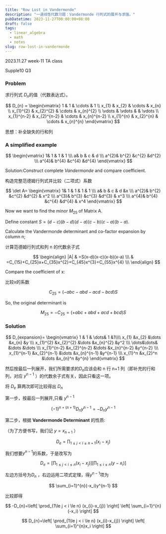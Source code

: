 ```yaml
---
title: "Row Lost in Vandermonde"
description: "一道线性代数习题：Vandermonde 行列式的展开与求值。"
pubDatetime: 2023-11-27T00:00:00+08:00
draft: false
tags:
  - linear_algebra
  - math
  - notes
slug: row-lost-in-vandermonde
---
```


2023.11.27 week-11 TA class

Supple10 Q3

### Problem

求行列式 $D_{n}$的值（代数表达式）。

$$
D_{n} =
\begin{vmatrix}
1 & 1 & \cdots & 1 \\
x_{1} & x_{2} & \cdots & x_{n} \\
x_{1}^{2} & x_{2}^{2} & \cdots & x_{n}^{2} \\
\vdots & \vdots & & \vdots \\
x_{1}^{n-2} & x_{2}^{n-2} & \cdots & x_{n}^{n-2} \\
x_{1}^{n} & x_{2}^{n} & \cdots & x_{n}^{n}
\end{vmatrix}
$$

思想：补全缺失的行和列

### A simplified example

$$
\begin{vmatrix}
1& 1 & 1 & 1  \\\
a& b & c & d  \\\
a^{2}& b^{2} &c^{2}  &d^{2}   \\\
a^{4}& b^{4} &c^{4}  &d^{4}
\end{vmatrix}
$$

Solution:Construct complete _Vandermonde_ and compare coefficient.

构造完整范德姆行列式并比较（二项式）系数

$$
\det A=
\begin{vmatrix}
1& 1 & 1 & 1 & 1 \\\
a& b & c & d &x \\\
a^{2}& b^{2} &c^{2}  &d^{2} & x^2  \\\
a^{3}& b^{3} &c^{3}  &d^{3} & x^3  \\\
a^{4}& b^{4} &c^{4}  &d^{4} & x^4
\end{vmatrix}
$$

Now we want to find the minor $M_{25}$ of Matrix A.

Define constant $S = (d-c)(b-d)(d-a)(c-b)(c-a)(b-a)$.

Calculate the Vandermonde determinant and co-factor expansion by column n;

计算范德姆行列式和列 n 的代数余子式

$$
\begin{align}
|A| & =S(x-d)(x-c)(x-b)(x-a) \\\
& =C_{15}+C_{25}x+C_{35}x^{2}+C_{45}x^{3}+C_{55}x^{4} \\\
\end{align}
$$

Compare the coefficient of x:

比较x的系数

$$
C_{25}=(-abc-abd-acd-bcd)S
$$

So, the original determinant is

$$
M_{25}=-C_{25}=(+abc+abd+acd+bcd)S
$$

### Solution

$$
D_{expansion}=
\begin{vmatrix} 1 & 1 & \dots& 1 &1\\\\
x_{1} &x_{2} &\dots &x_{n} &y \\\
x_{1}^{2} &x_{2}^{2} &\dots &x_{n}^{2} &y^2 \\\
\dots&\dots& &\dots  &\dots \\\
x_{1}^{n-2} &x_{2}^{n-2} &\dots &x_{n}^{n-2} &y^{n-2}  \\\
x_{1}^{n-1} &x_{2}^{n-1} &\dots &x_{n}^{n-1} &y^{n-1} \\\
x_{1}^n &x_{2}^n &\dots &x_{n}^n &y^{n}
\end{vmatrix}
$$

然后按最后一列展开，我们所需要求的$D_{n}$应该会和 n 行 n+1 列（即补充的行和列，对应 $y^{n-1}$ ）的代数余子式有关，因此只看这一项。

将 $D_{e}$ 算两次即可比较得出 $D_{n}$

第一步，按最后一列展开,只看 $y^{n-1}$

$$
(-1)^{n+(n+1)}D_{n}y^{n-1}=-D_{n}y^{n-1}
$$

第二步，根据 **Vandermonde Determinant** 的性质:

（为了方便书写，我们记 $y=x_{n+1}$ ）

$$
D_{e}=\prod_{1\le j < i \le n+1} (x_{i}-x_{j})
$$

我们想要$y^{n-1}$的系数，于是改写为

$$
D_{e}=\left[ \prod_{1\le j < i \le n} (x_{i}-x_{j}) \right] \left[ \prod_{1\le i \le n} (y-x_{i}) \right]
$$

左边方括号为$D_{n}$ ，右边运用二项式定理，得$y^{n-1}$项为

$$
\sum_{i=1}^{n}(-x_i)y^{n-1}
$$

比较即得

$$
-D_{n}=\left[ \prod_{1\le j < i \le n} (x_{i}-x_{j}) \right] \left[ \sum_{i=1}^{n}(-x_i) \right]
$$

$$
D_{n}=\left[ \prod_{1\le j < i \le n} (x_{i}-x_{j}) \right] \left[ \sum_{i=1}^{n}x_i \right]
$$
